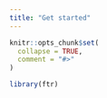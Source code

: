 ```yaml
---
title: "Get started"
---
```


```r
knitr::opts_chunk$set(
  collapse = TRUE,
  comment = "#>"
)
```

```r
library(ftr)
```
